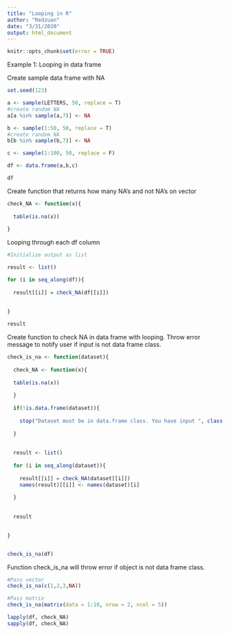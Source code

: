 ```yaml
---
title: "Looping in R"
author: "Redzuan"
date: "3/31/2020"
output: html_document
---
```


```r
knitr::opts_chunk$set(error = TRUE)
```

Example 1: Looping in data frame


Create sample data frame with NA
```r
set.seed(123)

a <- sample(LETTERS, 50, replace = T)
#create random NA
a[a %in% sample(a,7)] <- NA

b <- sample(1:50, 50, replace = T)
#create random NA
b[b %in% sample(b,7)] <- NA

c <- sample(1:100, 50, replace = F)

df <- data.frame(a,b,c)

df

```



Create function that returns how many NA's and not NA's on vector 
```r

check_NA <- function(x){
  
  table(is.na(x))
  
}

```


Looping through each df column



```r


#Initialize output as list 

result <- list()

for (i in seq_along(df)){
  
  result[[i]] = check_NA(df[[i]])
  
 
}

result


```


Create function to check NA in data frame with looping. Throw error message to notify user if input is not data frame class.

```r

check_is_na <- function(dataset){
  
  check_NA <- function(x){
  
  table(is.na(x))
  
  }
  
  if(!is.data.frame(dataset)){
    
    stop("Dataset must be in data.frame class. You have input ", class(dataset), " class.")
    
  }
  
  
  result <- list()
  
  for (i in seq_along(dataset)){
    
    result[[i]] = check_NA(dataset[[i]])
    names(result)[[i]] <- names(dataset)[i]
   
  }
  
  
  result
  

}


check_is_na(df)

```

Function check_is_na will throw error if object is not data frame class. 
```r
#Pass vector
check_is_na(c(1,2,3,NA))

#Pass matrix
check_is_na(matrix(data = 1:10, nrow = 2, ncol = 5))


```


```r
lapply(df, check_NA)
sapply(df, check_NA)

```

